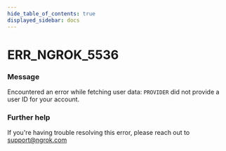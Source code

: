 ```yaml
---
hide_table_of_contents: true
displayed_sidebar: docs
---
```



# ERR_NGROK_5536

### Message

Encountered an error while fetching user data: `PROVIDER` did not provide a user ID for your account.

<ErrorDetails error="err_ngrok_5536" />

### Further help

If you're having trouble resolving this error, please reach out to [support@ngrok.com](mailto:support@ngrok.com?subject=Help%20with%20ERR_NGROK_5536)

